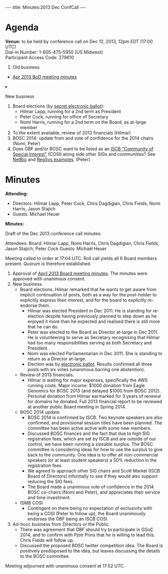 ---
title: Minutes:2013 Dec ConfCall
---

= Agenda =

'''Venue:''' to be held by conference call on Dec 12, 2013, 12pm EDT (17:00 UTC) <br/>
Dial-in Number:	1-605-475-5950  (US Midwest) <br/>
Participant Access Code:	279610

<ol>
<li> Old business </li>
 <ul>
  <li> [[Minutes:2013_Apr_ConfCall| Apr 2013 BoD meeting minutes]]</li>
 </ul>  
<li>New business</li>
<ol style="list-style-type:lower-roman">
 <li> Board elections (by [https://vote.heliosvoting.org/helios/e/obf-board-dec2013 secret electronic ballot]):
 <ul><li>Hilmar Lapp, running for a 2nd term as President</li>
   <li>Peter Cock, running for office of Secretary</li>
  <li> Nomi Harris, running for a 2nd term on the Board, as at-large member </li>
  </ul></li>
  <li> To the extent available, review of 2013 financials (Hilmar) </li>
  <li> BOSC 2014: update from and vote of confidence for the 2014 chairs (Nomi, Peter)</li>
  <li> Does OBF and/or BOSC want to be listed as an [http://www.iscb.org/iscb-affiliates-cosis ISCB "Community of Special Interest"] (COSI) along side other SIGs and communities? See [http://www.iscb.org/iscb-netbio-cosi NetBio] and [http://www.iscb.org/iscb-regsys-cosi RegSys examples]. (Peter) </li>
</ol>
</ol>

= Minutes =

'''Attending:'''
* Directors: Hilmar Lapp, Peter Cock, Chris Dagdigian, Chris Fields, Nomi Harris, Jason Stajich
* Guests: Michael Heuer

'''Minutes:'''

Draft of the Dec 2013 conference call minutes:

Attendees:
Board: Hilmar Lapp, Nomi Harris, Chris Dagdigian, Chris Fields, Jason Stajich, Peter Cock
Guests: Michael Heuer

Meeting called to order at 17:04 UTC. Roll call yields all 6 Board members present. Quorum is therefore established.

# Approval of [http://www.open-bio.org/wiki/Minutes:2013_Apr_ConfCall April 2013 Board meeting minutes]. The minutes were approved with unanimous consent.
# New business.
#* Board elections. Hilmar remarked that he wants to get aware from implicit continuation of posts, both as a way for the post-holder to explicitly express their interest, and for the board to explicitly re-endorse them.
#** Hilmar was elected President in Dec 2011. He is standing for re-election despite having previously planned to step down as he enjoyed it more than he expected and realised there is still more that he can do.
#** Peter was elected to the Board as Director at-large in Dec 2011. He is volunteering to serve as Secretary recognising that Hilmar had too many responsibilities serving as both Secretary and President.
#** Nomi was elected Parliamentarian in Dec 2011. She is standing to return as a Director at-large.
#** Election was by [https://vote.heliosvoting.org/helios/e/obf-board-dec2013 electronic ballot]. Results confirmed all three posts with six votes (unanimous barring one abstention).
#* Review of 2013 financials.
#** Hilmar is waiting for major expenses, specifically the AWS running costs. Major income: $1000 donation from Eagle Genomics for BOSC 2013 (and delayed $1000 from BOSC 2012). Personal donation from Hilmar earmarked for 3 years of renewal for domains he donated. Full 2013 financial report to be reviewed at another public Board meeting in Spring 2014.
#* BOSC 2014 update.
#** BOSC 2014 is confirmed by ISCB. Two keynote speakers are also confirmed, and provisional session titles have been planned. The committee has been active active with some new members.
#** Discussed BOSC finances and the fact that due to high SIG registration fees, which are set by ISCB and are outside of our control, we have been running a sizeable surplus. The BOSC committee is considering ideas for how to use the surplus to give back to the community. One idea is to offer all non-commercial speakers (or at least student speakers) a 50% reduction in the registration fees.
#** We agreed to approach other SIG chairs and Scott Markel (ISCB Board of Directors) informally to see if they would also support reducing the SIG fees.
#** The Board made a unanimous vote of confidence in the 2014 BOSC co-chairs (Nomi and Peter), and appreciates their service and time investment.
#* ISMB COSI
#** Contingent on there being no expectation of exclusivity with being a COSI (Peter to follow up), the Board unanimously endorses the OBF being an ISCB COSI.
# Ad-hocc business from Directors or the Public.
#* There was agreement that OBF should try to participate in GSoC 2014, and to confirm with Pjotr Prins that he is willing to lead this. Chris Fields will follow up.
#* Discussed the proposed BOSC twitter competition idea. The Board is positively predisposed to the idea, but leaves discussing the details to the BOSC committee.

Meeting adjourned with unanimous consent at 17:52 UTC.